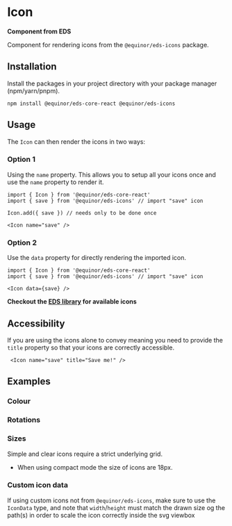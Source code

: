 

# Icon

**Component from EDS**

Component for rendering icons from the `@equinor/eds-icons` package.

<Links
  figmaUrl="https://www.figma.com/file/BQjYMxdSdgRkdhKTDDU7L4KU/Assets?node-id=2%3A3"
  sourceUrl="https://github.com/equinor/design-system/blob/develop/packages/eds-core-react/src/components/Icon/Icon.tsx"
  edsSBUrl="https://storybook.eds.equinor.com/?path=/docs/icons-icon--docs"
/>

<Primary />
<Controls />

## Installation

Install the packages in your project directory with your package manager (npm/yarn/pnpm).
```shell
npm install @equinor/eds-core-react @equinor/eds-icons
```

## Usage

The `Icon` can then render the icons in two ways:

### Option 1

Using the `name` property. This allows you to setup all your icons once and use the `name` property to render it.
```tsx
import { Icon } from '@equinor/eds-core-react'
import { save } from '@equinor/eds-icons' // import "save" icon

Icon.add({ save }) // needs only to be done once

<Icon name="save" />
```
### Option 2

Use the `data` property for directly rendering the imported icon.
```tsx
import { Icon } from '@equinor/eds-core-react'
import { save } from '@equinor/eds-icons' // import "save" icon

<Icon data={save} />
```
**Checkout the [EDS library](?path=/docs/icons-preview--docs) for available icons**

## Accessibility
If you are using the icons alone to convey meaning you need to provide the `title` property so that your icons are correctly accessible.
```tsx
 <Icon name="save" title="Save me!" />
```
<Canvas of={ComponentStories.Accessibility} />

## Examples

### Colour
<Canvas of={ComponentStories.Color} />


### Rotations
<Canvas of={ComponentStories.Rotations} />


### Sizes
Simple and clear icons require a strict underlying grid.
<ul>
  <li>When using compact mode the size of icons are 18px.</li>
</ul>
<Canvas of={ComponentStories.Sizes} />

### Custom icon data
If using custom icons not from `@equinor/eds-icons`, make sure to use the `IconData` type, and note that `width`/`height` must match the drawn size og the path(s) in order to scale the icon correctly inside the svg viewbox
<Canvas of={ComponentStories.Custom} />




